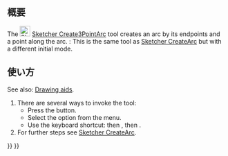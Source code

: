 <languages/>

{{Docnav/ja
|[[Sketcher_CreateArc/ja| 中心点から円弧を作成]]
|[[Sketcher_CreateArcOfEllipse/ja|楕円弧を作成]]
|[[Sketcher_Workbench/ja|スケッチャーワークベンチ]]
|IconL=Sketcher_CreateArc.svg
|IconR=Sketcher_CreateArcOfEllipse.svg
|IconC=Workbench_Sketcher.svg
}}

{{GuiCommand/ja
|Name=Sketcher Create3PointArc
|Name/ja=スケッチャー・3点指定円弧を作成
|MenuLocation=スケッチ → スケッチャージオメトリ → 3点指定円弧を作成
|Workbenches=[[Sketcher_Workbench/ja|スケッチャー]]
|Shortcut={{KEY|G}} {{KEY|3}} {{KEY|A}}
|SeeAlso=[[Sketcher CreateArc/ja|スケッチャー・中心点から円弧を作成]]
}}

<span id="Description"></span>
== 概要 ==

The [[Image:Sketcher_Create3PointArc.svg|24px]] [[Sketcher_Create3PointArc|Sketcher Create3PointArc]] tool creates an arc by its endpoints and a point along the arc. {{Version|1.0}}: This is the same tool as [[Sketcher_CreateArc|Sketcher CreateArc]] but with a different initial mode.

<span id="Usage"></span>
== 使い方 ==

See also: [[Sketcher_Workbench#Drawing_aids|Drawing aids]].

# There are several ways to invoke the tool:
#* Press the {{Button|[[Image:Sketcher_Create3PointArc.svg|16px]] [[Sketcher_Create3PointArc|Endpoints and rim point]]}} button.
#* Select the {{MenuCommand|Sketcher → Sketcher geometries → [[Image:Sketcher_Create3PointArc.svg|16px]] Create arc by 3 points}} option from the menu.
#* Use the keyboard shortcut: {{KEY|G}} then {{KEY|3}}, then {{KEY|A}}.
# For further steps see [[Sketcher CreateArc#Usage|Sketcher CreateArc]].


{{Docnav/ja
|[[Sketcher_CreateArc/ja| 中心点から円弧を作成]]
|[[Sketcher_CreateArcOfEllipse/ja|楕円弧を作成]]
|[[Sketcher_Workbench/ja|スケッチャーワークベンチ]]
|IconL=Sketcher_CreateArc.svg
|IconR=Sketcher_CreateArcOfEllipse.svg
|IconC=Workbench_Sketcher.svg
}}

{{Sketcher_Tools_navi{{#translation:}}}}
{{Userdocnavi{{#translation:}}}}